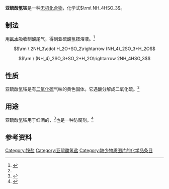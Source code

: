 {{Chembox
| CustomizedImage= [[File:Ammonium.svg|80px]] [[File:Bisulfite-O-H-tautomer-2D-pyramidal.png|100px]]
|NameEn=Ammonium bisulfite
|Section1={{Chembox Identifiers
| CASNo= 10192-30-0
| EG-Nummer         = 233-469-7
| PubChem           = 10441651
|SMILES=[NH4+].[O-]S(=O)O
}}
|Section2={{Chembox Properties
| Appearance= 无色至黄色固体，有二氧化硫气味<ref name="GESTIS">{{GESTIS|Name=Ammoniumhydrogensulfit, wässrige Lösung|ZVG=3540|CAS=10192-30-0|Abruf=2022-01-20}}</ref>
|N=1|H=5|S=1|O=3
| Density= 2.03 g·cm<sup>−3</sup><ref name="GESTIS" />
| MeltingPt= 50 °C（分解）<ref name="GESTIS" />
| SublimationConditions= 150 °C（氮气中）<ref name="GESTIS" />
| Solubility= 2670 g·l<sup>−1</sup> 当10 °C<ref name="GESTIS" />
}}
}}
'''亚硫酸氢铵'''是一种[[无机化合物|无机化合物]]，化学式<math>\rm\ NH_4HSO_3</math>。

==制法==
用[[氨水|氨水]]吸收制酸尾气，得到亚硫酸氢铵溶液。<ref name="Michael Schultes">{{Literatur| Autor=Michael Schultes | Titel=Abgasreinigung: Verfahrensprinzipien, Berechnungsgrundlagen, Verfahrensvergleich | Verlag=Springer-Verlag | ISBN=978364218191-7 | Jahr=2011 | Seiten=74 }}</ref>
:<math>\rm \ 2NH_3\cdot H_2O+SO_2\rightarrow (NH_4)_2SO_3+H_2O</math>
:<math>\rm \ (NH_4)_2SO_3+SO_2+H_2O\rightarrow 2NH_4HSO_3</math>

==性质==
亚硫酸氢铵是有[[二氧化硫|二氧化硫]]气味的黄色固体。它遇酸分解成二氧化硫。<ref name="GESTIS" />

==用途==
亚硫酸氢铵用于红酒的{{le|硫化|Schwefelung}}，<ref name="Klaus Rädle">{{Literatur| Autor=Klaus Rädle | Titel=Champagner: Fakten, Daten, Hintergründe | Verlag=book-on-demand.de | ISBN=978386805327-2 | Jahr=2009  | Seiten=74 }}</ref>也是一种防腐剂。<ref name="Marina Bährle-Rapp">{{Literatur| Autor=Marina Bährle-Rapp | Titel=Springer Lexikon Kosmetik und Körperpflege | Verlag=Springer-Verlag | ISBN=978366209983-4 | Jahr=2013 | Seiten= }}</ref>

== 参考资料==
<references />
{{铵盐}}
{{亚硫酸盐}}
[[Category:铵盐|Category:铵盐]]
[[Category:亚硫酸氢盐|Category:亚硫酸氢盐]]
[[Category:缺少物质图片的化学品条目|Category:缺少物质图片的化学品条目]]